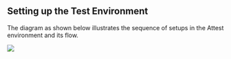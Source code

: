

 ## Setting up the Test Environment
 The diagram as shown below illustrates the sequence of setups in the Attest environment and its flow.
<Frame width="auto" height="auto" >
  <img src="../docs_image/configoverview.png"  />
</Frame>

